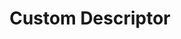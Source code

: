 ---
title: 'Custom Descriptor'
description: 'How to add a custom row-level text evaluator.'
noindex: "true"
---